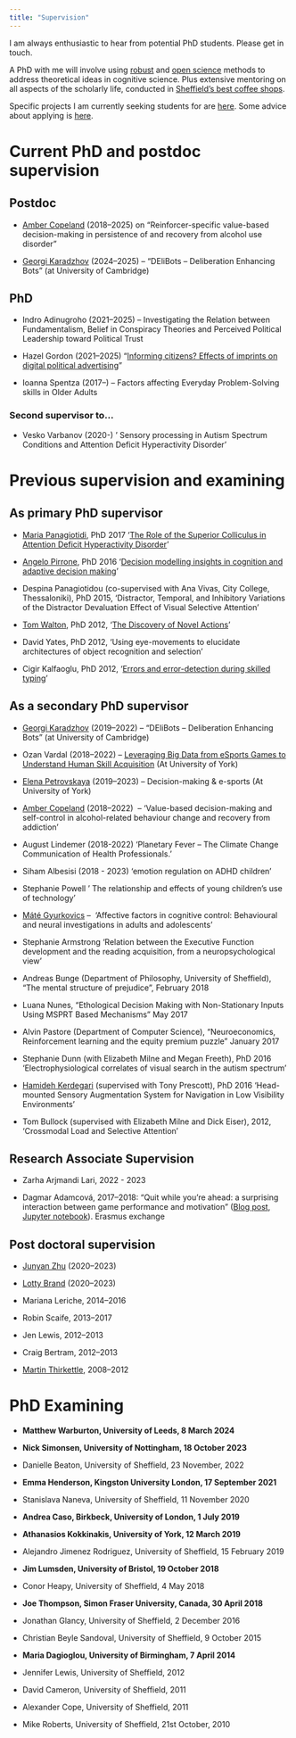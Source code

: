 ```yaml
---
title: "Supervision"
---
```


I am always enthusiastic to hear from potential PhD students. Please get in touch.

A PhD with me will involve using [robust](https://www.nature.com/articles/s41562-016-0021) and [open science](https://en.wikipedia.org/wiki/Open_science) methods to address theoretical ideas in cognitive science. Plus extensive mentoring on all aspects of the scholarly life, conducted in [Sheffield's best coffee shops](https://www.ourfaveplaces.co.uk/our-guides/top-10-coffee-shops/).

Specific projects I am currently seeking students for are [here](https://docs.google.com/document/d/1v9akVLjoYlR01V7SvGjYxUsDP2zCCbdvSXYB1NqoqcQ/edit?usp=sharing). Some advice about applying is [here](https://github.com/tomstafford/onboarding/).

# Current PhD and postdoc supervision


## Postdoc

-   [Amber Copeland](https://scholar.google.com/citations?user=JnNAldsAAAAJ&hl=en) (2018--2025) on "Reinforcer-specific value-based decision-making in persistence of and recovery from alcohol use disorder"

-   [Georgi Karadzhov](https://gkaradzhov.com/) (2024--2025) -- "DEliBots -- Deliberation Enhancing Bots" (at University of Cambridge)

## PhD

-   Indro Adinugroho (2021--2025) -- Investigating the Relation between Fundamentalism, Belief in Conspiracy Theories and Perceived Political Leadership toward Political Trust

-   Hazel Gordon (2021--2025) "[Informing citizens? Effects of imprints on digital political advertising](https://tomstafford.sites.sheffield.ac.uk/news/phd-opportunity-informing-citizens)"

-   Ioanna Spentza (2017--) -- Factors affecting Everyday Problem-Solving skills in Older Adults

### Second supervisor to...

-   Vesko Varbanov (2020-) ' Sensory processing in Autism Spectrum Conditions and Attention Deficit Hyperactivity Disorder'

# Previous supervision and examining

## As primary PhD supervisor

-   [Maria Panagiotidi](https://scholar.google.co.uk/citations?user=XcFf_6EAAAAJ&hl=en&oi=ao), PhD 2017 '[The Role of the Superior Colliculus in Attention Deficit Hyperactivity Disorder](https://etheses.whiterose.ac.uk/12124/)'

-   [Angelo Pirrone](https://scholar.google.co.uk/citations?user=UZzVps4AAAAJ&hl=en), PhD 2016 '[Decision modelling insights in cognition and adaptive decision making](http://etheses.whiterose.ac.uk/15841/)'

-   Despina Panagiotidou (co-supervised with Ana Vivas, City College, Thessaloniki), PhD 2015, 'Distractor, Temporal, and Inhibitory Variations of the Distractor Devaluation Effect of Visual Selective Attention'

-   [Tom Walton](http://www.abrg.group.shef.ac.uk/people/walton/), PhD 2012, '[The Discovery of Novel Actions](http://etheses.whiterose.ac.uk/2204/)'

-   David Yates, PhD 2012, 'Using eye-movements to elucidate architectures of object recognition and selection'

-   Cigir Kalfaoglu, PhD 2012, '[Errors and error-detection during skilled typing](http://etheses.whiterose.ac.uk/2924/)'

## As a secondary PhD supervisor

-   [Georgi Karadzhov](https://gkaradzhov.com/) (2019--2022) -- "DEliBots -- Deliberation Enhancing Bots" (at University of Cambridge)

-   Ozan Vardal (2018--2022) -- [Leveraging Big Data from eSports Games to Understand Human Skill Acquisition](http://iggi.org.uk/students/2018/ozan-vardal/) (At University of York)

-   [Elena Petrovskaya](https://www.elenapetrovskaya.com/) (2019--2023) -- Decision-making & e-sports (At University of York)

-   [Amber Copeland](https://scholar.google.com/citations?user=JnNAldsAAAAJ&hl=en) (2018--2022)  -- 'Value-based decision-making and self-control in alcohol-related behaviour change and recovery from addiction'

-   August Lindemer (2018-2022) 'Planetary Fever -- The Climate Change Communication of Health Professionals.'

-   Siham Albesisi (2018 - 2023) 'emotion regulation on ADHD children'

-   Stephanie Powell ' The relationship and effects of young children's use of technology'

-   [Máté Gyurkovics](https://scholar.google.hu/citations?user=XGk9OnEAAAAJ&hl=hu) --  'Affective factors in cognitive control: Behavioural and neural investigations in adults and adolescents'

-   Stephanie Armstrong 'Relation between the Executive Function development and the reading acquisition, from a neuropsychological view'

-   Andreas Bunge (Department of Philosophy, University of Sheffield), "The mental structure of prejudice", February 2018

-   Luana Nunes, "Ethological Decision Making with Non-Stationary Inputs Using MSPRT Based Mechanisms" May 2017

-   Alvin Pastore (Department of Computer Science), "Neuroeconomics, Reinforcement learning and the equity premium puzzle" January 2017

-   Stephanie Dunn (with Elizabeth Milne and Megan Freeth), PhD 2016 'Electrophysiological correlates of visual search in the autism spectrum'

-   [Hamideh Kerdegari](http://scholar.google.co.uk/citations?user=BZdPw4MAAAAJ&hl=en) (supervised with Tony Prescott), PhD 2016 'Head-mounted Sensory Augmentation System for Navigation in Low Visibility Environments'

-   Tom Bullock (supervised with Elizabeth Milne and Dick Eiser), 2012, 'Crossmodal Load and Selective Attention'

## Research Associate Supervision

-   Zarha Arjmandi Lari, 2022 - 2023

-   Dagmar Adamcová, 2017--2018: "Quit while you're ahead: a surprising interaction between game performance and motivation" ([Blog post](https://tomstafford.sites.sheffield.ac.uk/news/quit-while-youre-ahead), [Jupyter notebook](https://github.com/dagmaradamcova/axon-drop-out/blob/master/axon_drop_out.ipynb)). Erasmus exchange

## Post doctoral supervision

-   [Junyan Zhu](https://www.sheffield.ac.uk/politics/people/academic-staff/junyan-zhu) (2020--2023)

-   [Lotty Brand](https://lottybrand.wordpress.com/) (2020--2023)

-   Mariana Leriche, 2014--2016

-   Robin Scaife, 2013--2017

-   Jen Lewis, 2012--2013

-   Craig Bertram, 2012--2013

-   [Martin Thirkettle](https://www.shu.ac.uk/about-us/our-people/staff-profiles/martin-thirkettle), 2008--2012

# PhD Examining

-   **Matthew Warburton, University of Leeds, 8 March 2024**

-   **Nick Simonsen, University of Nottingham, 18 October 2023**

-   Danielle Beaton, University of Sheffield, 23 November, 2022

-   **Emma Henderson, Kingston University London, 17 September 2021**

-   Stanislava Naneva, University of Sheffield, 11 November 2020

-   **Andrea Caso, Birkbeck, University of London, 1 July 2019**

-   **Athanasios Kokkinakis, University of York, 12 March 2019**

-   Alejandro Jimenez Rodriguez, University of Sheffield, 15 February 2019

-   **Jim Lumsden, University of Bristol, 19 October 2018**

-   Conor Heapy, University of Sheffield, 4 May 2018

-   **Joe Thompson, Simon Fraser University, Canada, 30 April 2018**

-   Jonathan Glancy, University of Sheffield, 2 December 2016

-   Christian Beyle Sandoval, University of Sheffield, 9 October 2015

-   **Maria Dagioglou, University of Birmingham, 7 April 2014**

-   Jennifer Lewis, University of Sheffield, 2012

-   David Cameron, University of Sheffield, 2011

-   Alexander Cope, University of Sheffield, 2011

-   Mike Roberts, University of Sheffield, 21st October, 2010
